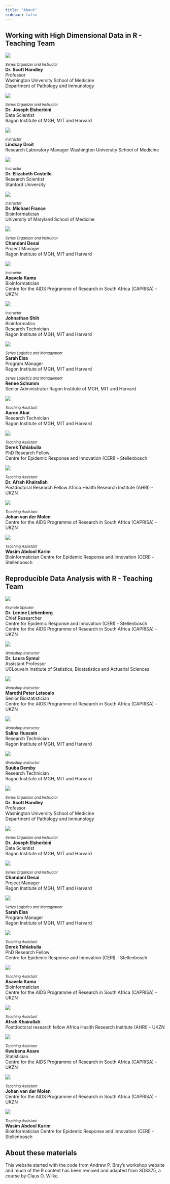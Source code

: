 ```yaml
---
title: "About"
sidebar: false
---
```

## Working with High Dimensional Data in R -  Teaching Team
::: {.grid}


::: {.g-col-2}
![](images/Scott.png){fig-align="left"}
:::
::: {.g-col-4}
[*Series Organizer and Instructor*]{style="font-size: 0.8em"}  
**Dr. Scott Handley**  
Professor  
Washington University School of Medicine  
Department of Pathology and Immunology
:::

::: {.g-col-2}
![](images/Joseph.png){fig-align="left"}
:::
::: {.g-col-4}
[*Series Organizer and Instructor*]{style="font-size: 0.8em"}  
**Dr. Joseph Elsherbini**  
Data Scientist  
Ragon Institute of MGH, MIT and Harvard
:::

::: {.g-col-2}
![](images/Lindsay.png){fig-align="left"}
:::
::: {.g-col-4}
[*Instructor*]{style="font-size: 0.8em"}  
**Lindsay Droit**  
Research Laboratory Manager
Washington University School of Medicine  
:::

::: {.g-col-2}
![](images/Liz.png){fig-align="left"}
:::
::: {.g-col-4}
[*Instructor*]{style="font-size: 0.8em"}  
**Dr. Elizabeth Costello**  
Research Scientist\
Stanford University
:::

::: {.g-col-2}
![](images/Michael.png){fig-align="left"}
:::
::: {.g-col-4}
[*Instructor*]{style="font-size: 0.8em"}  
**Dr. Michael France**  
Bioinformatician\
University of Maryland School of Medicine
:::

::: {.g-col-2}
![](images/Chandani.png){fig-align="left"}
:::
::: {.g-col-4}
[*Series Organizer and Instructor*]{style="font-size: 0.8em"}  
**Chandani Desai**  
Project Manager  
Ragon Institute of MGH, MIT and Harvard
:::

::: {.g-col-2}
![](images/Asavela.png){fig-align="left"}
:::

::: {.g-col-4}
[*Instructor*]{style="font-size: 0.8em"}  
**Asavela Kama**  
Bioinformatician  
Centre for the AIDS Programme of Research in South Africa (CAPRISA) -  UKZN
:::

::: {.g-col-2}
![](images/Johnathan.png){fig-align="left"}
:::

::: {.g-col-4}
[*Instructor*]{style="font-size: 0.8em"}\
**Johnathan Shih**  
Bioinformatics \
Research Technician  
Ragon Institute of MGH, MIT and Harvard
:::

::: {.g-col-2}
![](images/Sarah.png){fig-align="left"}
:::

::: {.g-col-4}
[*Series Logistics and Management*]{style="font-size: 0.8em"}  
**Sarah Eisa**  
Program Manager  
Ragon Institute of MGH, MIT and Harvard
:::

::: {.g-col-2}
<!-- ![](images/Sarah.png){fig-align="left"} -->
:::

::: {.g-col-4}
[*Series Logistics and Management*]{style="font-size: 0.8em"}  
**Renee Schumm**  
Senior Administrator 
Ragon Institute of MGH, MIT and Harvard
:::

::: {.g-col-2}
![](images/Aaron.png){fig-align="left"}
:::
::: {.g-col-4}
[*Teaching Assistant*]{style="font-size: 0.8em"}  
**Aaron Abai**  
Research Technician  
Ragon Institute of MGH, MIT and Harvard
:::


::: {.g-col-2}
![](images/Derek.png){fig-align="left"}
:::

::: {.g-col-4}
[*Teaching Assistant*]{style="font-size: 0.8em"}  
**Derek Tshiabuila**  
PhD Research Fellow  
Centre for Epidemic Response and Innovation (CERI) - Stellenbosch  
:::



::: {.g-col-2}
![](images/Afrah.png){fig-align="left"}
:::

::: {.g-col-4}
[*Teaching Assistant*]{style="font-size: 0.8em"}  
**Dr. Afrah Khairallah**  
Postdoctoral Research Fellow
Africa Health Research Institute (AHRI) - UKZN  
:::



::: {.g-col-2}
![](images/Johan.png){fig-align="left"}
:::

::: {.g-col-4}
[*Teaching Assistant*]{style="font-size: 0.8em"}  
**Johan van der Molen**  
Centre for the AIDS Programme of Research in South Africa (CAPRISA) - UKZN
:::


::: {.g-col-2}
![](images/Wasim.png){fig-align="left"}
:::

::: {.g-col-4}
[*Teaching Assistant*]{style="font-size: 0.8em"}  
**Wasim Abdool Karim**  
Bioinformatician
Centre for Epidemic Response and Innovation (CERI) - Stellenbosch  
:::

:::


## Reproducible Data Analysis with R - Teaching Team

::: {.grid}


::: {.g-col-2}
![](images/Lenine.png){fig-align="left"}
:::

::: {.g-col-4}
[*Keynote Speaker*]{style="font-size: 0.8em"}  
**Dr. Lenine Liebenberg**  
Chief Researcher  
Centre for Epidemic Response and Innovation (CERI) - Stellenbosch  
Centre for the AIDS Programme of Research in South Africa (CAPRISA) - UKZN  
:::

::: {.g-col-2}
![](images/Laura.png){fig-align="left"}
:::
:::{.g-col-4}
[*Workshop Instructor*]{style="font-size: 0.8em"}  
**Dr. Laura Symul**  
Assistant Professor  
UCLouvain Institute of Statistics, Biostatistics and Actuarial Sciences
:::


::: {.g-col-2}
![](images/Marothi.png){fig-align="left"}
:::
::: {.g-col-4}
[*Workshop Instructor*]{style="font-size: 0.8em"}  
**Marothi Peter Letsoalo**  
Senior Biostatistician  
Centre for the AIDS Programme of Research in South Africa (CAPRISA) -  UKZN
:::


::: {.g-col-2}
![](images/Salina.png){fig-align="left"}
:::
::: {.g-col-4}
[*Workshop Instructor*]{style="font-size: 0.8em"}  
**Salina Hussain**  
Research Technician  
Ragon Institute of MGH, MIT and Harvard
:::



::: {.g-col-2}
![](images/Suuba.png){fig-align="left"}
:::
::: {.g-col-4}
[*Workshop Instructor*]{style="font-size: 0.8em"}  
**Suuba Demby**  
Research Technician  
Ragon Institute of MGH, MIT and Harvard
:::

::: {.g-col-2}
![](images/Scott.png){fig-align="left"}
:::
::: {.g-col-4}
[*Series Organizer and Instructor*]{style="font-size: 0.8em"}  
**Dr. Scott Handley**  
Professor  
Washington University School of Medicine  
Department of Pathology and Immunology
:::

::: {.g-col-2}
![](images/Joseph.png){fig-align="left"}
:::
::: {.g-col-4}
[*Series Organizer and Instructor*]{style="font-size: 0.8em"}  
**Dr. Joseph Elsherbini**  
Data Scientist  
Ragon Institute of MGH, MIT and Harvard
:::

::: {.g-col-2}
![](images/Chandani.png){fig-align="left"}
:::
::: {.g-col-4}
[*Series Organizer and Instructor*]{style="font-size: 0.8em"}  
**Chandani Desai**  
Project Manager  
Ragon Institute of MGH, MIT and Harvard
:::


::: {.g-col-2}
![](images/Sarah.png){fig-align="left"}
:::

::: {.g-col-4}
[*Series Logistics and Management*]{style="font-size: 0.8em"}  
**Sarah Eisa**  
Program Manager  
Ragon Institute of MGH, MIT and Harvard
:::


::: {.g-col-2}
![](images/Derek.png){fig-align="left"}
:::

::: {.g-col-4}
[*Teaching Assistant*]{style="font-size: 0.8em"}  
**Derek Tshiabuila**  
PhD Research Fellow  
Centre for Epidemic Response and Innovation (CERI) - Stellenbosch  
:::

::: {.g-col-2}
![](images/Asavela.png){fig-align="left"}
:::

::: {.g-col-4}
[*Teaching Assistant*]{style="font-size: 0.8em"}  
**Asavela Kama**  
Bioinformatician  
Centre for the AIDS Programme of Research in South Africa (CAPRISA) -  UKZN
:::


::: {.g-col-2}
![](images/Afrah.png){fig-align="left"}
:::

::: {.g-col-4}
[*Teaching Assistant*]{style="font-size: 0.8em"}  
**Afrah Khairallah**  
Postdoctoral research fellow
Africa Health Research Institute (AHRI) - UKZN  
:::



::: {.g-col-2}
![](images/Kwabena.png){fig-align="left"}
:::

::: {.g-col-4}
[*Teaching Assistant*]{style="font-size: 0.8em"}  
**Kwabena Asare**  
Statistician  
Centre for the AIDS Programme of Research in South Africa (CAPRISA) -  UKZN
:::



::: {.g-col-2}
![](images/Johan.png){fig-align="left"}
:::

::: {.g-col-4}
[*Teaching Assistant*]{style="font-size: 0.8em"}  
**Johan van der Molen**  
Centre for the AIDS Programme of Research in South Africa (CAPRISA) - UKZN
:::



::: {.g-col-2}
![](images/Wasim.png){fig-align="left"}
:::

::: {.g-col-4}
[*Teaching Assistant*]{style="font-size: 0.8em"}  
**Wasim Abdool Karim**  
Bioinformatician
Centre for Epidemic Response and Innovation (CERI) - Stellenbosch  
:::

:::

## About these materials

This website started with the code from Andrew P. Bray's workshop website and much of the R content has been remixed and adapted from SDS375, a course by Claus O. Wilke.
